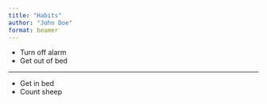 ```yaml
---
title: "Habits"
author: "John Doe"
format: beamer
---
```

  
- Turn off alarm
- Get out of bed

---
  
- Get in bed
- Count sheep